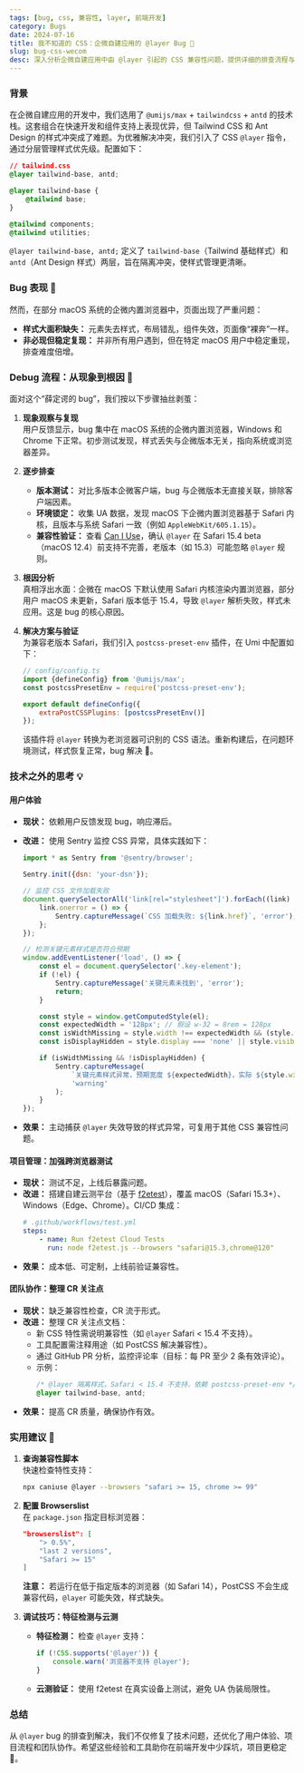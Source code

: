 ```yaml
---
tags: [bug, css, 兼容性, layer, 前端开发]
category: Bugs
date: 2024-07-16
title: 我不知道的 CSS：企微自建应用的 @layer Bug 🚀
slug: bug-css-wecom
desc: 深入分析企微自建应用中由 @layer 引起的 CSS 兼容性问题，提供详细的排查流程与解决方案，助你快速解决问题。
---
```


### 背景

在企微自建应用的开发中，我们选用了 `@umijs/max` + `tailwindcss` + `antd` 的技术栈。这套组合在快速开发和组件支持上表现优异，但 Tailwind CSS 和 Ant Design 的样式冲突成了难题。为优雅解决冲突，我们引入了 CSS `@layer` 指令，通过分层管理样式优先级。配置如下：

```css
// tailwind.css
@layer tailwind-base, antd;

@layer tailwind-base {
    @tailwind base;
}

@tailwind components;
@tailwind utilities;
```

`@layer tailwind-base, antd;` 定义了 `tailwind-base`（Tailwind 基础样式）和 `antd`（Ant Design 样式）两层，旨在隔离冲突，使样式管理更清晰。

### Bug 表现 🐛

然而，在部分 macOS 系统的企微内置浏览器中，页面出现了严重问题：

-   **样式大面积缺失：** 元素失去样式，布局错乱，组件失效，页面像“裸奔”一样。
-   **非必现但稳定复现：** 并非所有用户遇到，但在特定 macOS 用户中稳定重现，排查难度倍增。

### Debug 流程：从现象到根因 🤔

面对这个“薛定谔的 bug”，我们按以下步骤抽丝剥茧：

1. **现象观察与复现**  
   用户反馈显示，bug 集中在 macOS 系统的企微内置浏览器，Windows 和 Chrome 下正常。初步测试发现，样式丢失与企微版本无关，指向系统或浏览器差异。

2. **逐步排查**

    - **版本测试：** 对比多版本企微客户端，bug 与企微版本无直接关联，排除客户端因素。
    - **环境锁定：** 收集 UA 数据，发现 macOS 下企微内置浏览器基于 Safari 内核，且版本与系统 Safari 一致（例如 `AppleWebKit/605.1.15`）。
    - **兼容性验证：** 查看 [Can I Use](https://caniuse.com/css-layer)，确认 `@layer` 在 Safari 15.4 beta（macOS 12.4）前支持不完善，老版本（如 15.3）可能忽略 `@layer` 规则。

3. **根因分析**  
   真相浮出水面：企微在 macOS 下默认使用 Safari 内核渲染内置浏览器，部分用户 macOS 未更新，Safari 版本低于 15.4，导致 `@layer` 解析失败，样式未应用。这是 bug 的核心原因。

4. **解决方案与验证**  
   为兼容老版本 Safari，我们引入 `postcss-preset-env` 插件，在 Umi 中配置如下：

    ```js
    // config/config.ts
    import {defineConfig} from '@umijs/max';
    const postcssPresetEnv = require('postcss-preset-env');

    export default defineConfig({
        extraPostCSSPlugins: [postcssPresetEnv()]
    });
    ```

    该插件将 `@layer` 转换为老浏览器可识别的 CSS 语法。重新构建后，在问题环境测试，样式恢复正常，bug 解决 🎉。

### 技术之外的思考 💡

#### 用户体验

-   **现状：** 依赖用户反馈发现 bug，响应滞后。
-   **改进：** 使用 Sentry 监控 CSS 异常，具体实践如下：

    ```js
    import * as Sentry from '@sentry/browser';

    Sentry.init({dsn: 'your-dsn'});

    // 监控 CSS 文件加载失败
    document.querySelectorAll('link[rel="stylesheet"]').forEach((link) => {
        link.onerror = () => {
            Sentry.captureMessage(`CSS 加载失败: ${link.href}`, 'error');
        };
    });

    // 检测关键元素样式是否符合预期
    window.addEventListener('load', () => {
        const el = document.querySelector('.key-element');
        if (!el) {
            Sentry.captureMessage('关键元素未找到', 'error');
            return;
        }

        const style = window.getComputedStyle(el);
        const expectedWidth = '128px'; // 假设 w-32 = 8rem = 128px
        const isWidthMissing = style.width !== expectedWidth && (style.width === '0px' || !style.width);
        const isDisplayHidden = style.display === 'none' || style.visibility === 'hidden';

        if (isWidthMissing && !isDisplayHidden) {
            Sentry.captureMessage(
                `关键元素样式异常，预期宽度 ${expectedWidth}，实际 ${style.width}`,
                'warning'
            );
        }
    });
    ```

-   **效果：** 主动捕获 `@layer` 失效导致的样式异常，可复用于其他 CSS 兼容性问题。

#### 项目管理：加强跨浏览器测试

-   **现状：** 测试不足，上线后暴露问题。
-   **改进：** 搭建自建云测平台（基于 [f2etest](https://github.com/alibaba/f2etest)），覆盖 macOS（Safari 15.3+）、Windows（Edge、Chrome）。CI/CD 集成：
    ```yaml
    # .github/workflows/test.yml
    steps:
        - name: Run f2etest Cloud Tests
          run: node f2etest.js --browsers "safari@15.3,chrome@120"
    ```
-   **效果：** 成本低、可定制，上线前验证兼容性。

#### 团队协作：整理 CR 关注点

-   **现状：** 缺乏兼容性检查，CR 流于形式。
-   **改进：** 整理 CR 关注点文档：
    -   新 CSS 特性需说明兼容性（如 `@layer` Safari < 15.4 不支持）。
    -   工具配置需注释用途（如 PostCSS 解决兼容性）。
    -   通过 GitHub PR 分析，监控评论率（目标：每 PR 至少 2 条有效评论）。
    -   示例：
        ```css
        /* @layer 隔离样式，Safari < 15.4 不支持，依赖 postcss-preset-env */
        @layer tailwind-base, antd;
        ```
-   **效果：** 提高 CR 质量，确保协作有效。

### 实用建议 💪

1. **查询兼容性脚本**  
   快速检查特性支持：

    ```bash
    npx caniuse @layer --browsers "safari >= 15, chrome >= 99"
    ```

2. **配置 Browserslist**  
   在 `package.json` 指定目标浏览器：

    ```json
    "browserslist": [
        "> 0.5%",
        "last 2 versions",
        "Safari >= 15"
    ]
    ```

    **注意：** 若运行在低于指定版本的浏览器（如 Safari 14），PostCSS 不会生成兼容代码，`@layer` 可能失效，样式缺失。

3. **调试技巧：特征检测与云测**
    - **特征检测：** 检查 `@layer` 支持：
        ```js
        if (!CSS.supports('@layer')) {
            console.warn('浏览器不支持 @layer');
        }
        ```
    - **云测验证：** 使用 f2etest 在真实设备上测试，避免 UA 伪装局限性。

### 总结

从 `@layer` bug 的排查到解决，我们不仅修复了技术问题，还优化了用户体验、项目流程和团队协作。希望这些经验和工具助你在前端开发中少踩坑，项目更稳定 🚀。
